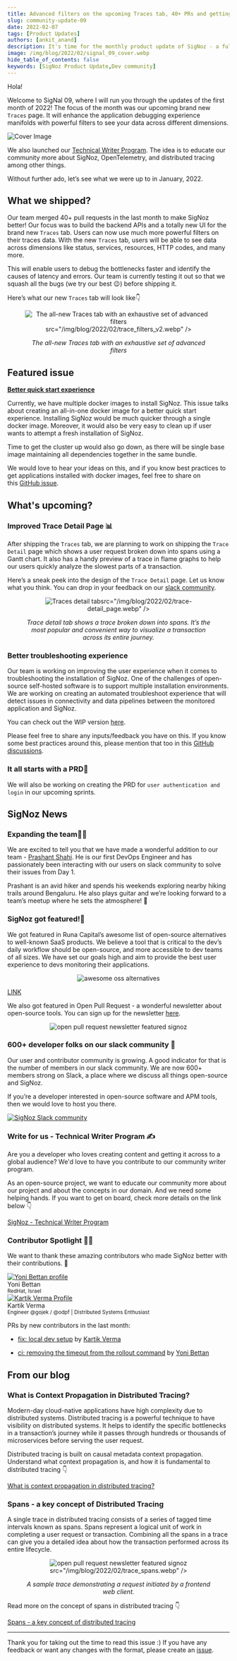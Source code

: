 ```yaml
---
title: Advanced filters on the upcoming Traces tab, 40+ PRs and getting featured - SigNal 09
slug: community-update-09
date: 2022-02-07
tags: [Product Updates]
authors: [ankit_anand]
description: It's time for the monthly product update of SigNoz - a full-stack open-source APM tool. Find out what we've been upto at SigNoz during January, 2022.
image: /img/blog/2022/02/signal_09_cover.webp
hide_table_of_contents: false
keywords: [SigNoz Product Update,Dev community]
---
```


<head>
  <link rel="canonical" href="https://signoz.io/blog/community-update-09/"/>
</head>

Hola!

Welcome to SigNal 09, where I will run you through the updates of the first month of 2022! The focus of the month was our upcoming brand new `Traces` page. It will enhance the application debugging experience manifolds with powerful filters to see your data across different dimensions.



![Cover Image](/img/blog/2022/02/signal_09_cover.webp)

We also launched our [Technical Writer Program](https://signoz.io/technical-writer-program/). The idea is to educate our community more about SigNoz, OpenTelemetry, and distributed tracing among other things.

Without further ado, let’s see what we were up to in January, 2022.

## What we shipped?

Our team merged 40+ pull requests in the last month to make SigNoz better! Our focus was to build the backend APIs and a totally new UI for the brand new `Traces` tab. Users can now use much more powerful filters on their traces data. With the new `Traces` tab, users will be able to see data across dimensions like status, services, resources, HTTP codes, and many more.

This will enable users to debug the bottlenecks faster and identify the causes of latency and errors. Our team is currently testing it out so that we squash all the bugs (we try our best 😉) before shipping it.

Here’s what our new `Traces` tab will look like👇

<figure data-zoomable align='center'>
    <img className="box-shadowed-image"
   alt="The all-new Traces tab with an exhaustive set of advanced filters"
   
   src="/img/blog/2022/02/trace_filters_v2.webp"
   />
<figcaption><i>The all-new Traces tab with an exhaustive set of advanced filters</i></figcaption>
</figure>


## Featured issue

**[Better quick start experience](https://github.com/ezeslucky/monitrix.git/signoz/issues/649)**

Currently, we have multiple docker images to install SigNoz. This issue talks about creating an all-in-one docker image for a better quick start experience. Installing SigNoz would be much quicker through a single docker image. Moreover, it would also be very easy to clean up if user wants to attempt a fresh installation of SigNoz.

Time to get the cluster up would also go down, as there will be single base image maintaining all dependencies together in the same bundle.

We would love to hear your ideas on this, and if you know best practices to get applications installed with docker images, feel free to share on this [GitHub issue](https://github.com/ezeslucky/monitrix.git/signoz/issues/649).

## What's upcoming?

### Improved Trace Detail Page 📊

After shipping the `Traces` tab, we are planning to work on shipping the `Trace Detail` page which shows a user request broken down into spans using a Gantt chart. It also has a handy preview of a trace in flame graphs to help our users quickly analyze the slowest parts of a transaction.

Here’s a sneak peek into the design of the `Trace Detail` page. Let us know what you think. You can drop in your feedback on our [slack community](https://signoz.io/slack).

<figure data-zoomable align='center'>
    <img className="box-shadowed-image"
   alt="Traces detail tab"
   
   src="/img/blog/2022/02/trace-detail_page.webp"
   />
<figcaption><i>Trace detail tab shows a trace broken down into spans. It’s the most popular and convenient way to visualize a transaction across its entire journey.</i></figcaption>
</figure>


### Better troubleshooting experience

Our team is working on improving the user experience when it comes to troubleshooting the installation of SigNoz. One of the challenges of open-source self-hosted software is to support multiple installation environments. We are working on creating an automated troubleshoot experience that will detect issues in connectivity and data pipelines between the monitored application and SigNoz.

You can check out the WIP version [here](https://github.com/ezeslucky/monitrix.git/troubleshoot).

Please feel free to share any inputs/feedback you have on this. If you know some best practices around this, please mention that too in this [GitHub discussions](https://github.com/ezeslucky/monitrix.git/signoz/discussions/680).

### It all starts with a PRD📄

We will also be working on creating the PRD for `user authentication and login` in our upcoming sprints.

## SigNoz News

### Expanding the team🧔‍♂️

We are excited to tell you that we have made a wonderful addition to our team - [Prashant Shahi](https://www.linkedin.com/in/prashantshahi/). He is our first DevOps Engineer and has passionately been interacting with our users on slack community to solve their issues from Day 1.

Prashant is an avid hiker and spends his weekends exploring nearby hiking trails around Bengaluru. He also plays guitar and we’re looking forward to a team’s meetup where he sets the atmosphere! 🎸

### SigNoz got featured!📸

We got featured in Runa Capital’s awesome list of open-source alternatives to well-known SaaS products. We believe a tool that is critical to the dev’s daily workflow should be open-source, and more accessible to dev teams of all sizes. We have set our goals high and aim to provide the best user experience to devs monitoring their applications.

<figure data-zoomable align='center'>
    <img className="box-shadowed-image"
   alt="awesome oss alternatives"
   src="/img/blog/2022/02/awesome-oss-alternatives.webp"/>
</figure>


[LINK](https://github.com/RunaCapital/awesome-oss-alternatives)

We also got featured in Open Pull Request - a wonderful newsletter about open-source tools. You can sign up for the newsletter [here](https://openpullrequest.substack.com/).


<figure data-zoomable align='center'>
    <img className="box-shadowed-image"
   alt="open pull request newsletter featured signoz"
   src="/img/blog/2022/02/open-pull-request.webp"/>
</figure>


### 600+ developer folks on our slack community 🥳

Our user and contributor community is growing. A good indicator for that is the number of members in our slack community. We are now 600+ members strong on Slack, a place where we discuss all things open-source and SigNoz.

If you’re a developer interested in open-source software and APM tools, then we would love to host you there.

[![SigNoz Slack community](/img/blog/common/join_slack_cta.webp)](https://signoz.io/slack)

### Write for us - Technical Writer Program ✍️

Are you a developer who loves creating content and getting it across to a global audience? We'd love to have you contribute to our community writer program.

As an open-source project, we want to educate our community more about our project and about the concepts in our domain. And we need some helping hands. If you want to get on board, check more details on the link below 👇

[SigNoz - Technical Writer Program](https://signoz.io/technical-writer-program/)

### Contributor Spotlight 🧑‍💻

We want to thank these amazing contributors who made SigNoz better with their contributions. 🤗

<div class="row">
    <div class="col col--6">
      <div class="avatar">
      <a
         class="avatar__photo-link avatar__photo avatar__photo--lg"
         href="https://github.com/ybettan"
      >
         <img
            alt="Yoni Bettan profile"
            src="https://avatars.githubusercontent.com/u/29724509?v=4"
         />
      </a>
      <div class="avatar__intro">
         <div class="avatar__name">Yoni Bettan</div>
         <small class="avatar__subtitle">
            RedHat, Israel
         </small>
      </div>
      </div>
   </div>
    <div class="col col--6">
      <div class="avatar">
      <a
         class="avatar__photo-link avatar__photo avatar__photo--lg"
         href="https://github.com/krtkvrm"
      >
         <img
            alt="Kartik Verma Profile"
            src="https://avatars.githubusercontent.com/u/3920286?v=4"
         />
      </a>
      <div class="avatar__intro">
         <div class="avatar__name">Kartik Verma</div>
         <small class="avatar__subtitle">
            Engineer @gojek / @odpf | Distributed Systems Enthusiast
         </small>
      </div>
      </div>
   </div>
</div>

<p></p>

PRs by new contributors in the last month:

- [fix: local dev setup](https://github.com/ezeslucky/monitrix.git/signoz/pull/599) by [Kartik Verma](https://github.com/krtkvrm)

- [ci: removing the timeout from the rollout command](https://github.com/ezeslucky/monitrix.git/signoz/pull/605) by [Yoni Bettan](https://github.com/ybettan)

## From our blog

### What is Context Propagation in Distributed Tracing?

Modern-day cloud-native applications have high complexity due to distributed systems. Distributed tracing is a powerful technique to have visibility on distributed systems. It helps to identify the specific bottlenecks in a transaction’s journey while it passes through hundreds or thousands of microservices before serving the user request.

Distributed tracing is built on causal metadata context propagation. Understand what context propagation is, and how it is fundamental to distributed tracing 👇

[What is context propagation in distributed tracing?](https://signoz.io/blog/context-propagation-in-distributed-tracing/)

### Spans - a key concept of Distributed Tracing

A single trace in distributed tracing consists of a series of tagged time intervals known as spans. Spans represent a logical unit of work in completing a user request or transaction. Combining all the spans in a trace can give you a detailed idea about how the transaction performed across its entire lifecycle.

<figure data-zoomable align='center'>
    <img className="box-shadowed-image"
   alt="open pull request newsletter featured signoz"
   
   src="/img/blog/2022/02/trace_spans.webp"
   />
<figcaption><i>A sample trace demonstrating a request initiated by a frontend web client.</i></figcaption>
</figure>


Read more on the concept of spans in distributed tracing 👇

[Spans - a key concept of distributed tracing](https://signoz.io/blog/distributed-tracing-span/)

---

Thank you for taking out the time to read this issue :) If you have any feedback or want any changes with the format, please create an [issue](https://github.com/ezeslucky/monitrix.git/signoz/issues).
